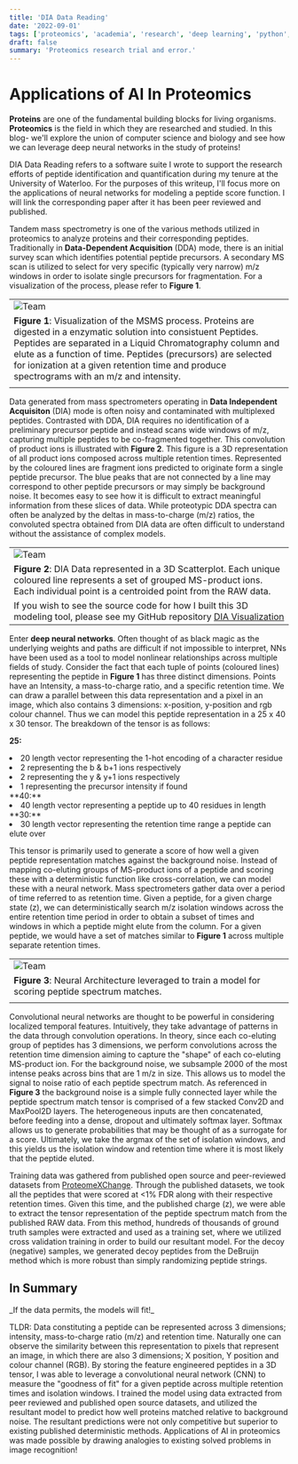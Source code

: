 ```yaml
---
title: 'DIA Data Reading'
date: '2022-09-01'
tags: ['proteomics', 'academia', 'research', 'deep learning', 'python', 'tensorflow']
draft: false
summary: 'Proteomics research trial and error.'
---
```


# Applications of AI In Proteomics

**Proteins** are one of the fundamental building blocks for living organisms. **Proteomics** is the field in which they are researched and studied. In this blog- we'll explore the union of computer science and biology and see how we can leverage deep neural networks in the study of proteins!

DIA Data Reading refers to a software suite I wrote to support the research efforts of peptide identification and quantification during my tenure at the University of Waterloo. For the purposes of this writeup, I'll focus more on the applications of neural networks for modeling a peptide score function. I will link the corresponding paper after it has been peer reviewed and published.

Tandem mass spectrometry is one of the various methods utilized in proteomics to analyze proteins and their corresponding peptides. Traditionally in **Data-Dependent Acquisition** (DDA) mode, there is an initial survey scan which identifies potential peptide precursors. A secondary MS scan is utilized to select for very specific (typically very narrow) m/z windows in order to isolate single precursors for fragmentation. For a visualization of the process, please refer to **Figure 1**.

|                                                                                                                                                                                                                                                                                                                                                     |
| --------------------------------------------------------------------------------------------------------------------------------------------------------------------------------------------------------------------------------------------------------------------------------------------------------------------------------------------------- |
| <Image alt="Team" src="/static/images/dia-data-reading-blog/mass_spec_background.png" width={960} height={540} />                                                                                                                                                                                                                                   |
| **Figure 1**: Visualization of the MSMS process. Proteins are digested in a enzymatic solution into consistuent Peptides. Peptides are separated in a Liquid Chromatography column and elute as a function of time. Peptides (precursors) are selected for ionization at a given retention time and produce spectrograms with an m/z and intensity. |
|                                                                                                                                                                                                                                                                                                                                                     |

Data generated from mass spectrometers operating in **Data Independent Acquisiton** (DIA) mode is often noisy and contaminated with multiplexed peptides. Contrasted with DDA, DIA requires no identification of a preliminary precursor peptide and instead scans wide windows of m/z, capturing multiple peptides to be co-fragmented together. This convolution of product ions is illustrated with **Figure 2**. This figure is a 3D representation of all product ions composed across multiple retention times. Represented by the coloured lines are fragment ions predicted to originate form a single peptide precursor. The blue peaks that are not connected by a line may correspond to other peptide precursors or may simply be background noise. It becomes easy to see how it is difficult to extract meaningful information from these slices of data. While proteotypic DDA spectra can often be analyzed by the deltas in mass-to-charge (m/z) ratios, the convoluted spectra obtained from DIA data are often difficult to understand without the assistance of complex models.

|                                                                                                                                                                                               |
| --------------------------------------------------------------------------------------------------------------------------------------------------------------------------------------------- |
| <Image alt="Team" src="/static/images/dia-data-reading-blog/dia_data.png" width={800} height={650} />                                                                                         |
| **Figure 2**: DIA Data represented in a 3D Scatterplot. Each unique coloured line represents a set of grouped MS-product ions. Each individual point is a centroided point from the RAW data. |
| If you wish to see the source code for how I built this 3D modeling tool, please see my GitHub repository [DIA Visualization](https://github.com/JRWu/dia_visualization/)                     |

Enter **deep neural networks**. Often thought of as black magic as the underlying weights and paths are difficult if not impossible to interpret, NNs have been used as a tool to model nonlinear relationships across multiple fields of study. Consider the fact that each tuple of points (coloured lines) representing the peptide in **Figure 1** has three distinct dimensions. Points have an Intensity, a mass-to-charge ratio, and a specific retention time. We can draw a parallel between this data representation and a pixel in an image, which also contains 3 dimensions: x-position, y-position and rgb colour channel. Thus we can model this peptide representation in a 25 x 40 x 30 tensor. The breakdown of the tensor is as follows:

**25:**

<li>20 length vector representing the 1-hot encoding of a character residue </li>
<li>2 representing the b & b+1 ions respectively </li>
<li>2 representing the y & y+1 ions respectively </li>
<li>1 representing the precursor intensity if found </li>
**40:**
<li>40 length vector representing a peptide up to 40 residues in length </li>
**30:**
<li>30 length vector representing the retention time range a peptide can elute over </li>

This tensor is primarily used to generate a score of how well a given peptide representation matches against the background noise. Instead of mapping co-eluting groups of MS-product ions of a peptide and scoring these with a deterministic function like cross-correlation, we can model these with a neural network. Mass spectrometers gather data over a period of time referred to as retention time. Given a peptide, for a given charge state (z), we can deterministically search m/z isolation windows across the entire retention time period in order to obtain a subset of times and windows in which a peptide might elute from the column. For a given peptide, we would have a set of matches similar to **Figure 1** across multiple separate retention times.

|                                                                                                                           |
| ------------------------------------------------------------------------------------------------------------------------- |
| <Image alt="Team" src="/static/images/dia-data-reading-blog/architecture_with_background.png" width={954} height={532} /> |
| **Figure 3**: Neural Architecture leveraged to train a model for scoring peptide spectrum matches.                        |
|                                                                                                                           |

Convolutional neural networks are thought to be powerful in considering localized temporal features. Intuitively, they take advantage of patterns in the data through convolution operations. In theory, since each co-eluting group of peptides has 3 dimensions, we perform convolutions across the retention time dimension aiming to capture the "shape" of each co-eluting MS-product ion. For the background noise, we subsample 2000 of the most intense peaks across bins that are 1 m/z in size. This allows us to model the signal to noise ratio of each peptide spectrum match. As referenced in **Figure 3** the background noise is a simple fully connected layer while the peptide spectrum match tensor is comprised of a few stacked Conv2D and MaxPool2D layers. The heterogeneous inputs are then concatenated, before feeding into a dense, dropout and ultimately softmax layer. Softmax allows us to generate probabilities that may be thought of as a surrogate for a score. Ultimately, we take the argmax of the set of isolation windows, and this yields us the isolation window and retention time where it is most likely that the peptide eluted.

Training data was gathered from published open source and peer-reviewed datasets from [ProteomeXChange](http://www.proteomexchange.org/). Through the published datasets, we took all the peptides that were scored at \<1\% FDR along with their respective retention times. Given this time, and the published charge (z), we were able to extract the tensor representation of the peptide spectrum match from the published RAW data. From this method, hundreds of thousands of ground truth samples were extracted and used as a training set, where we utilized cross validation training in order to build our resultant model. For the decoy (negative) samples, we generated decoy peptides from the DeBruijn method which is more robust than simply randomizing peptide strings.

<h2>In Summary</h2>
_If the data permits, the models will fit!_

TLDR: Data constituting a peptide can be represented across 3 dimensions; intensity, mass-to-charge ratio
(m/z) and retention time. Naturally one can observe the similarity between this representation to pixels
that represent an image, in which there are also 3 dimensions; X position, Y position and colour channel
(RGB). By storing the feature engineered peptides in a 3D tensor, I was able to leverage a convolutional
neural network (CNN) to measure the "goodness of fit" for a given peptide across multiple retention times
and isolation windows. I trained the model using data extracted from peer reviewed and published open
source datasets, and utilized the resultant model to predict how well proteins matched relative to background
noise. The resultant predictions were not only competitive but superior to existing published deterministic
methods. Applications of AI in proteomics was made possible by drawing analogies to existing solved problems in image recognition!
